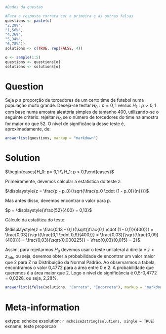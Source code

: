 ```r
#Dados da questao

#Faca a resposta correta ser a primeira e as outras falsas
questions <- paste(c(
"2,28%", 
"1,56%", 
"4,36%", 
"5,34%", 
"6,78%"))
solutions <- c(TRUE, rep(FALSE, 4))

o <- sample(1:5)
questions <- questions[o]
solutions <- solutions[o]
```

Question
========
Seja $p$ a proporção de torcedores de um certo time de futebol numa população muito grande. Deseja-se testar $H_0: p = 0,1$ versus $H_1: p > 0,1$ com base numa amostra aleatória simples de tamanho 400, utilizando-se o seguinte critério: rejeitar $H_0$ se o número de torcedores do time na amostra for maior do que 52. O nível de significância desse teste é, aproximadamente, de:

```r
answerlist(questions, markup = "markdown")
```

Solution
========
$\begin{cases}H_0: p= 0,1 \\ H_1: p > 0,1\end{cases}$

Primeiramente, devemos calcular a estatística do teste z:

$\displaystyle{z = \frac{p - p_0}{\sqrt{\frac{p_0 \cdot (1 - p_0)}{n}}}}$

Mas antes disso, devemos encontrar o valor para p.

$p = \displaystyle{\frac{52}{400} = 0,13}$

Cálculo da estatítica do teste:

$\displaystyle{z = \frac{0,13 - 0,1}{\sqrt{\frac{0,1 \cdot (1 - 0,1)}{400}}} = \frac{0,03}{\sqrt{\frac{0,1 \cdot 0,9}{400}}} = \frac{0,03}{\sqrt{\frac{0,09}{400}}} = \frac{0,03}{\sqrt{0,000225}} = \frac{0,03}{0,015} = 2}$

Assim, para rejeitarmos $H_0$ devemos usar o teste unilateral à direita e $z > z_{tab}$, ou seja, devemos obter a probabilidade de encontrar um valor maior que 2 para Z na Distribuição da Normal Padrão. Ao observarmos a tabela, encontramos o valor 0,4772 para a área entre 0 e 2. A probabilidade que queremos é a área maior que 2. Logo o nível de significância é 0,5-0,4772 = 0,0228, ou seja, 2,28%.


```r
answerlist(ifelse(solutions, "Correta", "Incorreta"), markup = "markdown")
```

Meta-information
================
extype: schoice
exsolution: `r mchoice2string(solutions, single = TRUE)`
exname: teste proporcao